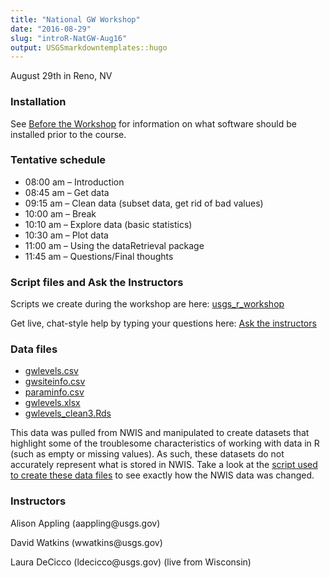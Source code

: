 ```yaml
---
title: "National GW Workshop"
date: "2016-08-29"
slug: "introR-NatGW-Aug16"
output: USGSmarkdowntemplates::hugo
---
```


August 29th in Reno, NV

### Installation
See [Before the Workshop](/intro-curriculum/Before) for information on what software should be installed prior to the course.

### Tentative schedule

* 08:00 am -- Introduction 
* 08:45 am -- Get data 
* 09:15 am -- Clean data (subset data, get rid of bad values) 
* 10:00 am -- Break 
* 10:10 am -- Explore data (basic statistics) 
* 10:30 am -- Plot data 
* 11:00 am -- Using the dataRetrieval package 
* 11:45 am -- Questions/Final thoughts

### Script files and Ask the Instructors

Scripts we create during the workshop are here: [usgs_r_workshop](https://drive.google.com/folderview?id=0B-c5tErcTY2fTGd2SjVoazJZWlU&usp=sharing)

Get live, chat-style help by typing your questions here:
[Ask the instructors](https://docs.google.com/document/d/12VKzjWf2sReOz38MhCGm1ZDMpbICNk3o_l38agWWfs4/edit?usp=sharing)

### Data files

* [gwlevels.csv](../introR-NatGW-Aug29/gwlevels.csv) 
* [gwsiteinfo.csv](../introR-NatGW-Aug29/gwsiteinfo.csv) 
* [paraminfo.csv](../introR-NatGW-Aug29/paraminfo.csv) 
* [gwlevels.xlsx](../introR-NatGW-Aug29/gwlevels.xlsx)
* [gwlevels_clean3.Rds](../introR-NatGW-Aug29/gwlevels_clean3.Rds) 

This data was pulled from NWIS and manipulated to create datasets that highlight some of the troublesome characteristics of working with data in R (such as empty or missing values). As such, these datasets do not accurately represent what is stored in NWIS. Take a look at the [script used to create these data files](../introR-NatGW-Aug29/create_data.R) to see exactly how the NWIS data was changed.

### Instructors

Alison Appling (aappling@usgs.gov)

David Watkins (wwatkins@usgs.gov)

Laura DeCicco (ldecicco@usgs.gov) (live from Wisconsin)

